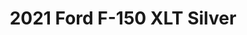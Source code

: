 ---
yrmm: 2109
brand: Ford
year: 2021
model: F-150
trim: XLT
color: Silver
title: 2021 Ford F-150 XLT Silver
description: Leveling kit, BF Goodrich tires
alt: 2021 Ford F-150 XLT "Great Plains" package in Silver with 2-inch leveling
  kit and BF Goodrich All Terrain K02 makes a clean and good-looking upgrade for
  a stock truck.
width: 1407
height: 2500
---
